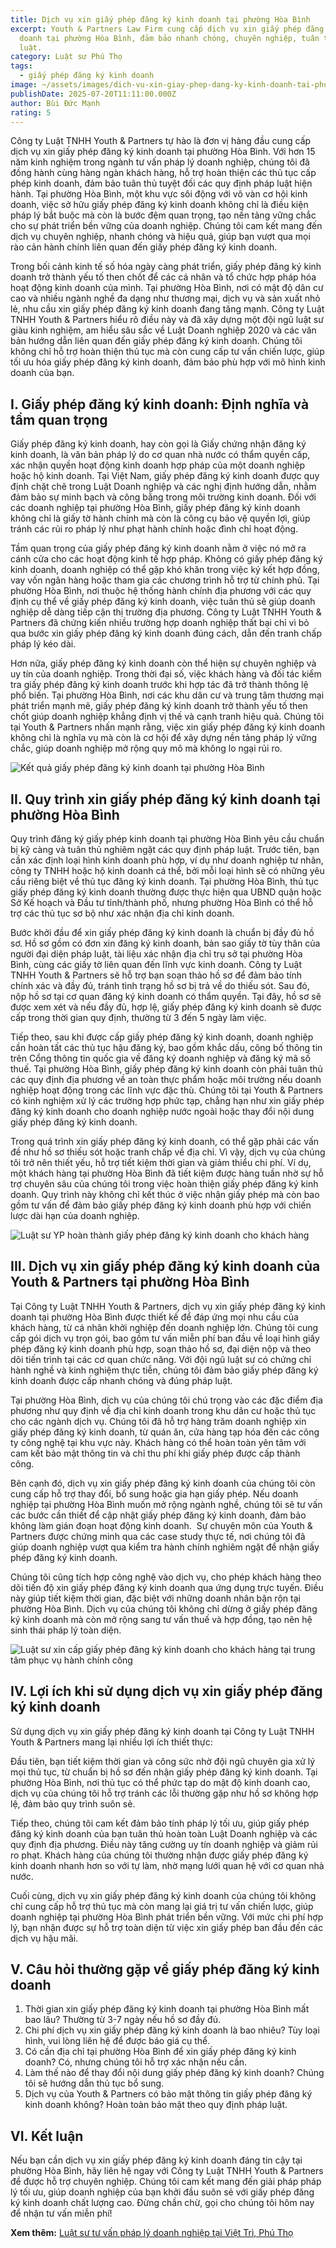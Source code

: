 ```yaml
---
title: Dịch vụ xin giấy phép đăng ký kinh doanh tại phường Hòa Bình
excerpt: Youth & Partners Law Firm cung cấp dịch vụ xin giấy phép đăng ký kinh
  doanh tại phường Hòa Bình, đảm bảo nhanh chóng, chuyên nghiệp, tuân thủ pháp
  luật.
category: Luật sư Phú Thọ
tags:
  - giấy phép đăng ký kinh doanh
image: ~/assets/images/dich-vu-xin-giay-phep-dang-ky-kinh-doanh-tai-phuong-hoa-binh.jpg
publishDate: 2025-07-20T11:11:00.000Z
author: Bùi Đức Mạnh
rating: 5
---
```


Công ty Luật TNHH Youth & Partners tự hào là đơn vị hàng đầu cung cấp dịch vụ xin giấy phép đăng ký kinh doanh tại phường Hòa Bình. Với hơn 15 năm kinh nghiệm trong ngành tư vấn pháp lý doanh nghiệp, chúng tôi đã đồng hành cùng hàng ngàn khách hàng, hỗ trợ hoàn thiện các thủ tục cấp phép kinh doanh, đảm bảo tuân thủ tuyệt đối các quy định pháp luật hiện hành. Tại phường Hòa Bình, một khu vực sôi động với vô vàn cơ hội kinh doanh, việc sở hữu giấy phép đăng ký kinh doanh không chỉ là điều kiện pháp lý bắt buộc mà còn là bước đệm quan trọng, tạo nền tảng vững chắc cho sự phát triển bền vững của doanh nghiệp. Chúng tôi cam kết mang đến dịch vụ chuyên nghiệp, nhanh chóng và hiệu quả, giúp bạn vượt qua mọi rào cản hành chính liên quan đến giấy phép đăng ký kinh doanh.

Trong bối cảnh kinh tế số hóa ngày càng phát triển, giấy phép đăng ký kinh doanh trở thành yếu tố then chốt để các cá nhân và tổ chức hợp pháp hóa hoạt động kinh doanh của mình. Tại phường Hòa Bình, nơi có mật độ dân cư cao và nhiều ngành nghề đa dạng như thương mại, dịch vụ và sản xuất nhỏ lẻ, nhu cầu xin giấy phép đăng ký kinh doanh đang tăng mạnh. Công ty Luật TNHH Youth & Partners hiểu rõ điều này và đã xây dựng một đội ngũ luật sư giàu kinh nghiệm, am hiểu sâu sắc về Luật Doanh nghiệp 2020 và các văn bản hướng dẫn liên quan đến giấy phép đăng ký kinh doanh. Chúng tôi không chỉ hỗ trợ hoàn thiện thủ tục mà còn cung cấp tư vấn chiến lược, giúp tối ưu hóa giấy phép đăng ký kinh doanh, đảm bảo phù hợp với mô hình kinh doanh của bạn.

<YouTube id="fVbbUD20aTs" />

## I. Giấy phép đăng ký kinh doanh: Định nghĩa và tầm quan trọng

Giấy phép đăng ký kinh doanh, hay còn gọi là Giấy chứng nhận đăng ký kinh doanh, là văn bản pháp lý do cơ quan nhà nước có thẩm quyền cấp, xác nhận quyền hoạt động kinh doanh hợp pháp của một doanh nghiệp hoặc hộ kinh doanh. Tại Việt Nam, giấy phép đăng ký kinh doanh được quy định chặt chẽ trong Luật Doanh nghiệp và các nghị định hướng dẫn, nhằm đảm bảo sự minh bạch và công bằng trong môi trường kinh doanh. Đối với các doanh nghiệp tại phường Hòa Bình, giấy phép đăng ký kinh doanh không chỉ là giấy tờ hành chính mà còn là công cụ bảo vệ quyền lợi, giúp tránh các rủi ro pháp lý như phạt hành chính hoặc đình chỉ hoạt động.

Tầm quan trọng của giấy phép đăng ký kinh doanh nằm ở việc nó mở ra cánh cửa cho các hoạt động kinh tế hợp pháp. Không có giấy phép đăng ký kinh doanh, doanh nghiệp có thể gặp khó khăn trong việc ký kết hợp đồng, vay vốn ngân hàng hoặc tham gia các chương trình hỗ trợ từ chính phủ. Tại phường Hòa Bình, nơi thuộc hệ thống hành chính địa phương với các quy định cụ thể về giấy phép đăng ký kinh doanh, việc tuân thủ sẽ giúp doanh nghiệp dễ dàng tiếp cận thị trường địa phương. Công ty Luật TNHH Youth & Partners đã chứng kiến nhiều trường hợp doanh nghiệp thất bại chỉ vì bỏ qua bước xin giấy phép đăng ký kinh doanh đúng cách, dẫn đến tranh chấp pháp lý kéo dài.

Hơn nữa, giấy phép đăng ký kinh doanh còn thể hiện sự chuyên nghiệp và uy tín của doanh nghiệp. Trong thời đại số, việc khách hàng và đối tác kiểm tra giấy phép đăng ký kinh doanh trước khi hợp tác đã trở thành thông lệ phổ biến. Tại phường Hòa Bình, nơi các khu dân cư và trung tâm thương mại phát triển mạnh mẽ, giấy phép đăng ký kinh doanh trở thành yếu tố then chốt giúp doanh nghiệp khẳng định vị thế và cạnh tranh hiệu quả. Chúng tôi tại Youth & Partners nhấn mạnh rằng, việc xin giấy phép đăng ký kinh doanh không chỉ là nghĩa vụ mà còn là cơ hội để xây dựng nền tảng pháp lý vững chắc, giúp doanh nghiệp mở rộng quy mô mà không lo ngại rủi ro.

![Kết quả giấy phép đăng ký kinh doanh tại phường Hòa Bình](~/assets/images/ket-qua-giay-phep-dang-ky-kinh-doanh-tai-phuong-hoa-binh.jpg "Kết quả giấy phép đăng ký kinh doanh tại phường Hòa Bình")

## II. Quy trình xin giấy phép đăng ký kinh doanh tại phường Hòa Bình

Quy trình đăng ký giấy phép kinh doanh tại phường Hòa Bình yêu cầu chuẩn bị kỹ càng và tuân thủ nghiêm ngặt các quy định pháp luật. Trước tiên, bạn cần xác định loại hình kinh doanh phù hợp, ví dụ như doanh nghiệp tư nhân, công ty TNHH hoặc hộ kinh doanh cá thể, bởi mỗi loại hình sẽ có những yêu cầu riêng biệt về thủ tục đăng ký kinh doanh. Tại phường Hòa Bình, thủ tục giấy phép đăng ký kinh doanh thường được thực hiện qua UBND quận hoặc Sở Kế hoạch và Đầu tư tỉnh/thành phố, nhưng phường Hòa Bình có thể hỗ trợ các thủ tục sơ bộ như xác nhận địa chỉ kinh doanh.

Bước khởi đầu để xin giấy phép đăng ký kinh doanh là chuẩn bị đầy đủ hồ sơ. Hồ sơ gồm có đơn xin đăng ký kinh doanh, bản sao giấy tờ tùy thân của người đại diện pháp luật, tài liệu xác nhận địa chỉ trụ sở tại phường Hòa Bình, cùng các giấy tờ liên quan đến lĩnh vực kinh doanh. Công ty Luật TNHH Youth & Partners sẽ hỗ trợ bạn soạn thảo hồ sơ để đảm bảo tính chính xác và đầy đủ, tránh tình trạng hồ sơ bị trả về do thiếu sót. Sau đó, nộp hồ sơ tại cơ quan đăng ký kinh doanh có thẩm quyền. Tại đây, hồ sơ sẽ được xem xét và nếu đầy đủ, hợp lệ, giấy phép đăng ký kinh doanh sẽ được cấp trong thời gian quy định, thường từ 3 đến 5 ngày làm việc.

Tiếp theo, sau khi được cấp giấy phép đăng ký kinh doanh, doanh nghiệp cần hoàn tất các thủ tục hậu đăng ký, bao gồm khắc dấu, công bố thông tin trên Cổng thông tin quốc gia về đăng ký doanh nghiệp và đăng ký mã số thuế. Tại phường Hòa Bình, giấy phép đăng ký kinh doanh còn phải tuân thủ các quy định địa phương về an toàn thực phẩm hoặc môi trường nếu doanh nghiệp hoạt động trong các lĩnh vực đặc thù. Chúng tôi tại Youth & Partners có kinh nghiệm xử lý các trường hợp phức tạp, chẳng hạn như xin giấy phép đăng ký kinh doanh cho doanh nghiệp nước ngoài hoặc thay đổi nội dung giấy phép đăng ký kinh doanh.

Trong quá trình xin giấy phép đăng ký kinh doanh, có thể gặp phải các vấn đề như hồ sơ thiếu sót hoặc tranh chấp về địa chỉ. Vì vậy, dịch vụ của chúng tôi trở nên thiết yếu, hỗ trợ tiết kiệm thời gian và giảm thiểu chi phí. Ví dụ, một khách hàng tại phường Hòa Bình đã tiết kiệm được hàng tuần nhờ sự hỗ trợ chuyên sâu của chúng tôi trong việc hoàn thiện giấy phép đăng ký kinh doanh. Quy trình này không chỉ kết thúc ở việc nhận giấy phép mà còn bao gồm tư vấn để đảm bảo giấy phép đăng ký kinh doanh phù hợp với chiến lược dài hạn của doanh nghiệp.

![Luật sư YP hoàn thành giấy phép đăng ký kinh doanh cho khách hàng](~/assets/images/luat-su-yp-hoan-thanh-giay-phep-dang-ky-kinh-doanh-cho-khach-hang.jpg "Luật sư YP hoàn thành giấy phép đăng ký kinh doanh cho khách hàng")

## III. Dịch vụ xin giấy phép đăng ký kinh doanh của Youth & Partners tại phường Hòa Bình

Tại Công ty Luật TNHH Youth & Partners, dịch vụ xin giấy phép đăng ký kinh doanh tại phường Hòa Bình được thiết kế để đáp ứng mọi nhu cầu của khách hàng, từ cá nhân khởi nghiệp đến doanh nghiệp lớn. Chúng tôi cung cấp gói dịch vụ trọn gói, bao gồm tư vấn miễn phí ban đầu về loại hình giấy phép đăng ký kinh doanh phù hợp, soạn thảo hồ sơ, đại diện nộp và theo dõi tiến trình tại các cơ quan chức năng. Với đội ngũ luật sư có chứng chỉ hành nghề và kinh nghiệm thực tiễn, chúng tôi đảm bảo giấy phép đăng ký kinh doanh được cấp nhanh chóng và đúng pháp luật.

Tại phường Hòa Bình, dịch vụ của chúng tôi chú trọng vào các đặc điểm địa phương như quy định về địa chỉ kinh doanh trong khu dân cư hoặc thủ tục cho các ngành dịch vụ. Chúng tôi đã hỗ trợ hàng trăm doanh nghiệp xin giấy phép đăng ký kinh doanh, từ quán ăn, cửa hàng tạp hóa đến các công ty công nghệ tại khu vực này. Khách hàng có thể hoàn toàn yên tâm với cam kết bảo mật thông tin và chỉ thu phí khi giấy phép được cấp thành công.

Bên cạnh đó, dịch vụ xin giấy phép đăng ký kinh doanh của chúng tôi còn cung cấp hỗ trợ thay đổi, bổ sung hoặc gia hạn giấy phép. Nếu doanh nghiệp tại phường Hòa Bình muốn mở rộng ngành nghề, chúng tôi sẽ tư vấn các bước cần thiết để cập nhật giấy phép đăng ký kinh doanh, đảm bảo không làm gián đoạn hoạt động kinh doanh.  Sự chuyên môn của Youth & Partners được chứng minh qua các case study thực tế, nơi chúng tôi đã giúp doanh nghiệp vượt qua kiểm tra hành chính nghiêm ngặt để nhận giấy phép đăng ký kinh doanh.

Chúng tôi cũng tích hợp công nghệ vào dịch vụ, cho phép khách hàng theo dõi tiến độ xin giấy phép đăng ký kinh doanh qua ứng dụng trực tuyến. Điều này giúp tiết kiệm thời gian, đặc biệt với những doanh nhân bận rộn tại phường Hòa Bình. Dịch vụ của chúng tôi không chỉ dừng ở giấy phép đăng ký kinh doanh mà còn mở rộng sang tư vấn thuế và hợp đồng, tạo nên hệ sinh thái pháp lý toàn diện.

![Luật sư xin cấp giấy phép đăng ký kinh doanh cho khách hàng tại trung tâm phục vụ hành chính công](~/assets/images/luat-su-xin-cap-giay-phep-dang-ky-kinh-doanh-cho-khach-hang-tai-trung-tam-phuc-vu-hanh-chinh-cong.jpg "Luật sư xin cấp giấy phép đăng ký kinh doanh cho khách hàng tại trung tâm phục vụ hành chính công")

## IV. Lợi ích khi sử dụng dịch vụ xin giấy phép đăng ký kinh doanh

Sử dụng dịch vụ xin giấy phép đăng ký kinh doanh tại Công ty Luật TNHH Youth & Partners mang lại nhiều lợi ích thiết thực: 

Đầu tiên, bạn tiết kiệm thời gian và công sức nhờ đội ngũ chuyên gia xử lý mọi thủ tục, từ chuẩn bị hồ sơ đến nhận giấy phép đăng ký kinh doanh. Tại phường Hòa Bình, nơi thủ tục có thể phức tạp do mật độ kinh doanh cao, dịch vụ của chúng tôi hỗ trợ tránh các lỗi thường gặp như hồ sơ không hợp lệ, đảm bảo quy trình suôn sẻ.

Tiếp theo, chúng tôi cam kết đảm bảo tính pháp lý tối ưu, giúp giấy phép đăng ký kinh doanh của bạn tuân thủ hoàn toàn Luật Doanh nghiệp và các quy định địa phương. Điều này tăng cường uy tín doanh nghiệp và giảm rủi ro phạt. Khách hàng của chúng tôi thường nhận được giấy phép đăng ký kinh doanh nhanh hơn so với tự làm, nhờ mạng lưới quan hệ với cơ quan nhà nước.

Cuối cùng, dịch vụ xin giấy phép đăng ký kinh doanh của chúng tôi không chỉ cung cấp hỗ trợ thủ tục mà còn mang lại giá trị tư vấn chiến lược, giúp doanh nghiệp tại phường Hòa Bình phát triển bền vững. Với mức chi phí hợp lý, bạn nhận được sự hỗ trợ toàn diện từ việc xin giấy phép ban đầu đến các dịch vụ hậu mãi.

## V. Câu hỏi thường gặp về giấy phép đăng ký kinh doanh

1. Thời gian xin giấy phép đăng ký kinh doanh tại phường Hòa Bình mất bao lâu? Thường từ 3-7 ngày nếu hồ sơ đầy đủ.
2. Chi phí dịch vụ xin giấy phép đăng ký kinh doanh là bao nhiêu? Tùy loại hình, vui lòng liên hệ để được báo giá cụ thể.
3. Có cần địa chỉ tại phường Hòa Bình để xin giấy phép đăng ký kinh doanh? Có, nhưng chúng tôi hỗ trợ xác nhận nếu cần.
4. Làm thế nào để thay đổi nội dung giấy phép đăng ký kinh doanh? Chúng tôi sẽ hướng dẫn thủ tục bổ sung.
5. Dịch vụ của Youth & Partners có bảo mật thông tin giấy phép đăng ký kinh doanh không? Hoàn toàn bảo mật theo quy định pháp luật.

## VI. Kết luận

Nếu bạn cần dịch vụ xin giấy phép đăng ký kinh doanh đáng tin cậy tại phường Hòa Bình, hãy liên hệ ngay với Công ty Luật TNHH Youth & Partners để được hỗ trợ chuyên nghiệp. Chúng tôi cam kết mang đến giải pháp pháp lý tối ưu, giúp doanh nghiệp của bạn khởi đầu suôn sẻ với giấy phép đăng ký kinh doanh chất lượng cao. Đừng chần chừ, gọi cho chúng tôi hôm nay để nhận tư vấn miễn phí!

**Xem thêm:** [Luật sư tư vấn pháp lý doanh nghiệp tại Việt Trì, Phú Thọ](https://yplawfirm.vn/tin-tuc/luat-su-tu-van-phap-ly-doanh-nghiep-tai-viet-tri-phu-tho)[](https://smallseotools.com/vi/plagiarism-checker/)
